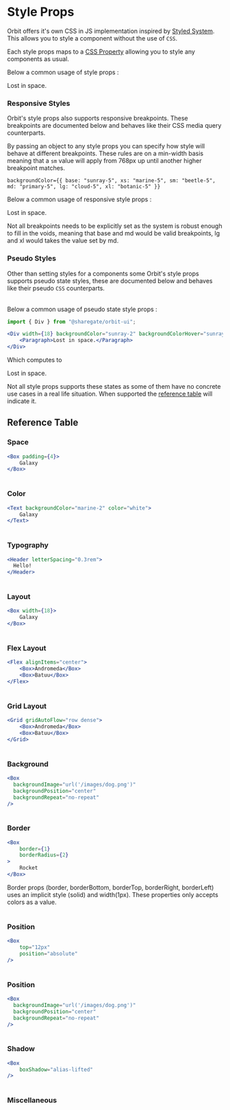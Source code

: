 
<Meta
    title="Getting Started/Style Props"
    id="styleprops"
/>

# Style Props

Orbit offers it's own CSS in JS implementation inspired by [Styled System](https://styled-system.com/). This allows you to style a component without the use of `CSS`.

Each style props maps to a [CSS Property](https://developer.mozilla.org/en-US/docs/Web/CSS/CSS_Properties_Reference) allowing you to style any components as usual.

Below a common usage of style props :

<Preview>
    <Div width={18} backgroundColor="sunray-2" padding={4} borderRadius={2}>
        <Paragraph>Lost in space.</Paragraph>
    </Div>
</Preview>

### Responsive Styles

Orbit's style props also supports responsive breakpoints. These breakpoints are documented below and behaves like their CSS media query counterparts.

<Table
    columns={[
        { title: "Value", headerStyle: { width: "100px" } },
        { title: "Computed", headerStyle: { width: "250px" } } ]}
    rows={[
        ["xs", "min-width: 640px"],
        ["sm", "min-width: 768px"],
        ["md", "min-width: 1024px"],
        ["lg", "min-width: 1280px"],
        ["xl", "min-width: 1536px"]
    ]}
    rowClassName="background-1"
/>

By passing an object to any style props you can specify how style will behave at different breakpoints. These rules are on a min-width basis meaning that a `sm` value will apply from 768px up until another higher breakpoint matches.

```
backgroundColor={{ base: "sunray-5", xs: "marine-5", sm: "beetle-5", md: "primary-5", lg: "cloud-5", xl: "botanic-5" }}
```

Below a common usage of responsive style props :

<Preview>
    <Div width={18} backgroundColor={{ base: "sunray-2", xs: "marine-2", sm: "beetle-2", md: "primary-2", lg: "cloud-2", xl: "botanic-2" }} padding={4}>
        <Paragraph>Lost in space.</Paragraph>
    </Div>
</Preview>

Not all breakpoints needs to be explicitly set as the system is robust enough to fill in the voids, meaning that base and md would be valid breakpoints, lg and xl would takes the value set by md.

### Pseudo Styles

Other than setting styles for a components some Orbit's style props supports pseudo state styles, these are documented below and behaves like their pseudo `CSS` counterparts.

<Table
    columns={[
        { title: "Suffix", headerStyle: { width: "100px" } },
        { title: "Computed", headerStyle: { width: "250px" } } ]}
    rows={[
        ["Active", ":active"],
        ["Hover", ":hover"],
        ["Focus", ":focus"]
    ]}
    rowClassName="background-1"
/>

Below a common usage of pseudo state style props :

```jsx
import { Div } from "@sharegate/orbit-ui";

<Div width={18} backgroundColor="sunray-2" backgroundColorHover="sunray-5" padding={4} borderRadius={2}>
    <Paragraph>Lost in space.</Paragraph>
</Div>
```

Which computes to

<Div width={18} backgroundColor="sunray-2" backgroundColorHover="sunray-5" padding={4} borderRadius={2}>
    <Paragraph>Lost in space.</Paragraph>
</Div>

Not all style props supports these states as some of them have no concrete use cases in a real life situation. When supported the [reference table](#reference-table) will indicate it.

## Reference Table

### Space

```jsx
<Box padding={4}>
    Galaxy
</Box>
```

<Table
    columns={[
        { title: "Prop", headerStyle: { width: "200px" }},
        { title: "CSS Property", headerStyle: { width: "250px" }},
        { title: "Theming", headerStyle: { width: "200px" }},
        { title: "Supports", headerStyle: { width: "250px" }}
    ]}
    rows={[
        ["margin", "margin", "spacing", "breakpoints"],
        ["marginTop", "margin-top", "spacing", "breakpoints"],
        ["marginBottom", "margin-bottom", "spacing", "breakpoints"],
        ["marginRight", "margin-right", "spacing", "breakpoints"],
        ["marginLeft", "margin-left", "spacing", "breakpoints"],
        ["marginX", "margin-left & margin-right", "spacing", "breakpoints"],
        ["marginY", "margin-top & margin-bottom", "spacing", "breakpoints"],
        ["padding", "padding", "spacing", "breakpoints"],
        ["paddingTop", "padding-top", "spacing", "breakpoints"],
        ["paddingBottom", "padding-bottom", "spacing", "breakpoints"],
        ["paddingRight", "padding-right", "spacing", "breakpoints"],
        ["paddingLeft", "padding-left", "spacing", "breakpoints"],
        ["paddingX", "padding-left & padding-right", "spacing", "breakpoints"],
        ["paddingY", "padding-top & padding-bottom", "spacing", "breakpoints"],
        ["whiteSpace", "white-space", "none", "breakpoints"],
    ]}
    rowClassName="background-1"
/>

### Color

```jsx
<Text backgroundColor="marine-2" color="white">
    Galaxy
</Text>
```

<Table
    columns={[
        { title: "Prop", headerStyle: { width: "200px" }},
        { title: "CSS Property", headerStyle: { width: "250px" }},
        { title: "Theming", headerStyle: { width: "200px" }},
        { title: "Supports", headerStyle: { width: "250px" }}
    ]}
    rows={[
        ["color", "color", "colors", "breakpoints"],
        ["backgroundColor", "background-color", "colors", "breakpoints & focus/hover/active"],
        ["opacity", "opacity", "none", "breakpoints & focus/hover/active"],
        ["fill", "fill", "none", "breakpoints & focus/hover"],
        ["stroke", "stroke", "none", "breakpoints"],
        ["filter", "filter", "none", "breakpoints"]
    ]}
    rowClassName="background-1"
/>

### Typography

```jsx
<Header letterSpacing="0.3rem">
  Hello!
</Header>
```

<Table
    columns={[
        { title: "Prop", headerStyle: { width: "200px" }},
        { title: "CSS Property", headerStyle: { width: "250px" }},
        { title: "Theming", headerStyle: { width: "200px" }},
        { title: "Supports", headerStyle: { width: "250px" }}
    ]}
    rows={[
        ["fontSize", "font-size", "fontSizes", "breakpoints"],
        ["fontWeight", "font-weight", "fontWeights", "breakpoints"],
        ["lineHeight", "line-height", "lineHeights", "breakpoints"],
        ["letterSpacing", "letter-spacing", "none", "breakpoints"],
        ["textAlign", "text-align", "none", "breakpoints"],
        ["textTransform", "text-transform", "none", "breakpoints"],
        ["textDecoration", "text-decoration", "none", "breakpoints"],
        ["textOverflow", "text-overflow", "none", "breakpoints"],
        ["wordBreak", "word-break", "none", "breakpoints"],
        ["fontStyle", "font-style", "none", "breakpoints"]
    ]}
    rowClassName="background-1"
/>

### Layout

```jsx
<Box width={18}>
    Galaxy
</Box>
```

<Table
    columns={[
        { title: "Prop", headerStyle: { width: "200px" }},
        { title: "CSS Property", headerStyle: { width: "250px" }},
        { title: "Theming", headerStyle: { width: "200px" }},
        { title: "Supports", headerStyle: { width: "250px" }}
    ]}
    rows={[
        ["width", "width", "sizing", "breakpoints"],
        ["height", "height", "sizing", "breakpoints"],
        ["minWidth", "min-width", "sizing", "breakpoints"],
        ["maxWidth", "max-width", "sizing", "breakpoints"],
        ["minHeight", "min-height", "sizing", "breakpoints"],
        ["maxHeight", "max-height", "sizing", "breakpoints"],
        ["display", "display", "none", "breakpoints"],
        ["verticalAlign", "vertical-align", "none", "breakpoints"],
        ["overflow", "overflow", "none", "breakpoints"],
        ["overflowX", "overflow-x", "none", "breakpoints"],
        ["overflowY", "overflow-y", "none", "breakpoints"],
        ["gap", "gap", "none", "breakpoints"],
        ["alignSelf", "align-self" , "none" , "breakpoints"],
        ["aspectRatio", "aspect-ratio", "none", "breakpoints"],
        ["justifyContent", "justify-content", "none", "breakpoints"],
        ["justifyItems", "justify-items", "none", "breakpoints"],
        ["justifySelf", "justify-self", "none", "breakpoints"],
        ["contentVisibility", "content-visibility", "none", "breakpoints"],
        ["transform", "transform", "none", "breakpoints"],
        ["transformOrigin", "transform-origin", "none", "breakpoints"],
        ["transformStyle", "transform-style", "none", "breakpoints"]
    ]}
    rowClassName="background-1"
/>

### Flex Layout

```jsx
<Flex alignItems="center">
    <Box>Andromeda</Box>
    <Box>Batuu</Box>
</Flex>
```

<Table
    columns={[
        { title: "Prop", headerStyle: { width: "200px" }},
        { title: "CSS Property", headerStyle: { width: "250px" }},
        { title: "Theming", headerStyle: { width: "200px" }},
        { title: "Supports", headerStyle: { width: "250px" }}
    ]}
    rows={[
        ["alignItems", "align-items", "none", "breakpoints"],
        ["alignContent", "align-content", "none", "breakpoints"],
        ["flex", "flex (shorthand)", "none", "breakpoints"],
        ["flexBasis", "flex-basis", "none", "breakpoints"],
        ["flexDirection", "flex-direction", "none", "breakpoints"],
        ["flexFlow", "flex-flow", "none", "breakpoints"],
        ["flexGrow", "flex-grow", "none", "breakpoints"],
        ["flexShrink", "flex-shrink", "none", "breakpoints"],
        ["flexWrap", "flex-wrap", "none", "breakpoints"],
        ["order", "order", "none", "breakpoints"]
    ]}
    rowClassName="background-1"
/>

### Grid Layout

```jsx
<Grid gridAutoFlow="row dense">
    <Box>Andromeda</Box>
    <Box>Batuu</Box>
</Grid>
```

<Table
    columns={[
        { title: "Prop", headerStyle: { width: "200px" }},
        { title: "CSS Property", headerStyle: { width: "250px" }},
        { title: "Theming", headerStyle: { width: "200px" }},
        { title: "Supports", headerStyle: { width: "250px" }}
    ]}
    rows={[
        ["grid", "grid (shorthand)", "none", "breakpoints"],
        ["gridArea", "grid-area", "none", "breakpoints"],
        ["gridAutoColumns", "grid-auto-columns", "sizing", "breakpoints"],
        ["gridAutoFlow", "grid-auto-flow", "none", "breakpoints"],
        ["gridAutoRows", "grid-auto-rows", "sizing", "breakpoints"],
        ["gridColumn", "grid-column", "none", "breakpoints"],
        ["gridColumnEnd", "grid-column-end", "none", "breakpoints"],
        ["gridColumnSpan", "grid-column-span", "none", "breakpoints"],
        ["gridColumnStart", "grid-column-start", "none", "breakpoints"],
        ["gridRow", "grid-row", "none", "breakpoints"],
        ["gridRowEnd", "grid-row-end", "none", "breakpoints"],
        ["gridRowSpan", "grid-row-span", "none", "breakpoints"],
        ["gridRowStart", "grid-row-start", "none", "breakpoints"],
        ["gridTemplate", "grid-template", "none", "breakpoints"],
        ["gridTemplateAreas", "grid-template-areas", "none", "breakpoints"],
        ["gridTemplateColumns", "grid-template-columns", "sizing", "breakpoints"],
        ["gridTemplateRows", "grid-template-rows", "sizing", "breakpoints"],
        ["columnGap", "column-gap", "gap", "breakpoints"],
        ["rowGap", "row-gap", "gap", "breakpoints"],
    ]}
    rowClassName="background-1"
/>

### Background

```jsx
<Box
  backgroundImage="url('/images/dog.png')"
  backgroundPosition="center"
  backgroundRepeat="no-repeat"
/>
```

<Table
    columns={[
        { title: "Prop", headerStyle: { width: "200px" }},
        { title: "CSS Property", headerStyle: { width: "250px" }},
        { title: "Theming", headerStyle: { width: "200px" }},
        { title: "Supports", headerStyle: { width: "250px" }}
    ]}
    rows={[
        ["backgroundImage", "background-image", "none", "breakpoints"],
        ["backgroundPosition", "background-position", "none", "breakpoints"],
        ["backgroundRepeat", "background-repeat", "sizing", "breakpoints"],
        ["backgroundSize", "background-size", "none", "breakpoints"]
    ]}
    rowClassName="background-1"
/>

### Border

```jsx
<Box
    border={1}
    borderRadius={2}
>
    Rocket
</Box>
```

Border props (border, borderBottom, borderTop, borderRight, borderLeft) uses an implicit style (solid) and width(1px). These properties only accepts colors as a value.

<Table
    columns={[
        { title: "Prop", headerStyle: { width: "200px" }},
        { title: "CSS Property", headerStyle: { width: "250px" }},
        { title: "Theming", headerStyle: { width: "200px" }},
        { title: "Supports", headerStyle: { width: "250px" }}
    ]}
    rows={[
        ["border", "border-color", "colors", "breakpoints & focus/hover/active"],
        ["borderBottom", "border-bottom-color", "colors", "breakpoints & focus/hover/active"],
        ["borderTop", "border-top-color", "colors", "breakpoints & focus/hover/active"],
        ["borderLeft", "border-left-color", "colors", "breakpoints & focus/hover/active"],
        ["borderRight", "border-right-color", "colors", "breakpoints & focus/hover/active"],
        ["borderRadius", "border-radius", "borderRadii", "breakpoints"],
        ["borderTopLeftRadius", "border-top-left-radius", "borderRadii", "breakpoints"],
        ["borderTopRightRadius", "border-top-right-radius", "borderRadii", "breakpoints"],
        ["borderBottomLeftRadius", "border-bottom-left-radius", "borderRadii", "breakpoints"],
        ["borderBottomRightRadius", "border-bottom-right-radius", "borderRadii", "breakpoints"],
        ["outline", "outline", "none", "breakpoints & focus"]
    ]}
    rowClassName="background-1"
/>

### Position

```jsx
<Box
    top="12px"
    position="absolute"
/>
```

<Table
    columns={[
        { title: "Prop", headerStyle: { width: "200px" }},
        { title: "CSS Property", headerStyle: { width: "250px" }},
        { title: "Theming", headerStyle: { width: "200px" }},
        { title: "Supports", headerStyle: { width: "250px" }}
    ]}
    rows={[
        ["position", "position", "none", "breakpoints"],
        ["top", "top", "none", "breakpoints"],
        ["bottom", "bottom", "none", "breakpoints"],
        ["right", "right", "none", "breakpoints"],
        ["left", "left", "none", "breakpoints"],
        ["zIndex", "z-index", "none", "breakpoints"],
        ["objectFit", "object-fit", "none", "breakpoints"],
        ["objectPosition", "object-position", "none", "breakpoints"]
    ]}
    rowClassName="background-1"
/>

### Position

```jsx
<Box
  backgroundImage="url('/images/dog.png')"
  backgroundPosition="center"
  backgroundRepeat="no-repeat"
/>
```

<Table
    columns={[
        { title: "Prop", headerStyle: { width: "200px" }},
        { title: "CSS Property", headerStyle: { width: "250px" }},
        { title: "Theming", headerStyle: { width: "200px" }},
        { title: "Supports", headerStyle: { width: "250px" }}
    ]}
    rows={[
        ["position", "position", "none", "breakpoints"],
        ["top", "top", "none", "breakpoints"],
        ["bottom", "bottom", "none", "breakpoints"],
        ["right", "right", "sizing", "breakpoints"],
        ["left", "left", "none", "breakpoints"],
        ["zIndex", "z-index", "none", "breakpoints"]
    ]}
    rowClassName="background-1"
/>

### Shadow

```jsx
<Box
    boxShadow="alias-lifted"
/>
```

<Table
    columns={[
        { title: "Prop", headerStyle: { width: "200px" }},
        { title: "CSS Property", headerStyle: { width: "250px" }},
        { title: "Theming", headerStyle: { width: "200px" }},
        { title: "Supports", headerStyle: { width: "250px" }}
    ]}
    rows={[
        ["boxShadow", "box-shadow", "boxShadows", "breakpoints & focus/hover/active"],
    ]}
    rowClassName="background-1"
/>

### Miscellaneous

<Table
    columns={[
        { title: "Prop", headerStyle: { width: "200px" }},
        { title: "CSS Property", headerStyle: { width: "250px" }},
        { title: "Theming", headerStyle: { width: "200px" }},
        { title: "Supports", headerStyle: { width: "250px" }}
    ]}
    rows={[
        ["content", "content", "none", "breakpoint"],
        ["cursor", "cursor", "none", "breakpoint & hover"],
        ["pointerEvents", "pointer-events", "none", "breakpoint"],
        ["resize", "resize", "none", "breakpoint"],
        ["willChange", "will-change", "none", "breakpoint"]
    ]}
    rowClassName="background-1"
/>
